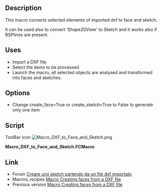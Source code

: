 <languages/>
<translate>
<!--T:1-->
{{Macro
|Name=DXF to Face and Sketch
|Icon=Macro_DXF_to_Face_and_Sketch.png
|Description=This macro create face and sketch from a DXF file.
|Author=shoogen,  easyw-fc
|Version=02.00
|Date=2017-10-23
|FCVersion=All
|Download=[https://wiki.freecad.org/images/6/6d/Macro_DXF_to_Face_and_Sketch.png ToolBar Icon]
}}

<!--T:2-->
==Description==
This macro converts selected elements of imported dxf to face and sketch.

<!--T:7-->
It can be used also to convert 'Shape2DView' to Sketch and it works also if BSPlines are present.

<!--T:3-->
==Uses==
* Import a DXF file
* Select the items to be processed
* Launch the macro, all selected objects are analysed and transformed into faces and sketches.

<!--T:6-->
==Options==
* Change create_face=True or create_sketch=True to False to generate only one item

==Script== <!--T:4-->
</translate>

ToolBar Icon [[Image:Macro_DXF_to_Face_and_Sketch.png]]

'''Macro_DXF_to_Face_and_Sketch.FCMacro'''

{{MacroCode|code=
##    Select the items to be processed
##    Launch the macro, all selected objects are analyzed and transformed into faces and sketches.
##    change create_face=True or create_sketch=True to False to generate only one item
## todo: fix closed curves for bsplines method

import FreeCAD,Part,Path
from PathScripts import PathUtils

import sys, os
#sys.path.append('C:\Cad\Progetti_K\3D-FreeCad-tools/')
#sys.path.append(os.path.realpath(__file__)) #workaround to test OpenSCAD2DgeomMau
#import OpenSCAD2DgeomMau #OpenSCAD2Dgeom
#reload(OpenSCAD2DgeomMau)
import OpenSCAD2Dgeom

import PySide
from PySide import QtGui, QtCore


import DraftGeomUtils
import Draft
from DraftGeomUtils import geomType

create_face=True
create_sketch=True
dqd = 0.02 #discretize(QuasiDeflection=d) => gives a list of points with a maximum deflection 'd' to the edge (faster)


def clear_console():
    #clearing previous messages
    mw=FreeCADGui.getMainWindow()
    c=mw.findChild(QtGui.QPlainTextEdit, "Python console")
    c.clear()
    r=mw.findChild(QtGui.QTextEdit, "Report view")
    r.clear()

def shape2Sketch(shape):
    # replace shape.edges with arcs
    newEdges = PathUtils.cleanedges(shape.Edges,0.1)
    wire = Part.Wire([Part.Edge(i) for i in newEdges])
    sketch = Draft.makeSketch(wire,autoconstraints=True,delete=True)
    return sketch

def Discretize(shape, addToName=None):
    ##https://forum.freecad.org/viewtopic.php?f=12&t=16336#p129468
    ##Discretizes the edge and returns a list of points.
    ##The function accepts keywords as argument:
    ##discretize(Number=n) => gives a list of 'n' equidistant points
    ##discretize(QuasiNumber=n) => gives a list of 'n' quasi equidistant points (is faster than the method above)
    ##discretize(Distance=d) => gives a list of equidistant points with distance 'd'
    ##discretize(Deflection=d) => gives a list of points with a maximum deflection 'd' to the edge
    ##discretize(QuasiDeflection=d) => gives a list of points with a maximum deflection 'd' to the edge (faster)
    ##discretize(Angular=a,Curvature=c,[Minimum=m]) => gives a list of points with an angular deflection of 'a'
    ##and a curvature deflection of 'c'. Optionally a minimum number of points
    ##can be set which by default is set to 2. 

    global dqd

    # lng=(abs(FreeCAD.ActiveDocument.getObject(skt_name).Shape.BoundBox.XLength)+abs(FreeCAD.ActiveDocument.getObject(skt_name).Shape.BoundBox.YLength))
    # dv=int(dvm*lng) #discretize auto setting
    # #dv=int(0.5*lng) #discretize auto setting COARSE for testing
    # #print( dv)
    # if dv < 20:
    #     dv=20
    #b=FreeCAD.ActiveDocument.getObject(skt_name)
    #l=b.Shape.copy().discretize(dv)
    #l=b.Shape.copy().discretize(QuasiDeflection=0.02)
    l=shape.copy().discretize(QuasiDeflection=dqd)
    f=Part.makePolygon(l)
    Part.show(f)
    sh_name=FreeCAD.ActiveDocument.ActiveObject.Name
    if addToName is None:
        Draft.makeSketch(FreeCAD.ActiveDocument.ActiveObject,autoconstraints=True)
    else:
        Draft.makeSketch(FreeCAD.ActiveDocument.ActiveObject,autoconstraints=True, addTo=addToName)
    s_name=FreeCAD.ActiveDocument.ActiveObject.Name
    FreeCAD.ActiveDocument.removeObject(sh_name)
    #FreeCAD.ActiveDocument.removeObject(skt_name)
    FreeCAD.ActiveDocument.recompute() 
    return s_name
    #stop

def WireDiscretize(wire):
    ##https://forum.freecad.org/viewtopic.php?f=12&t=16336#p129468
    ##Discretizes the edge and returns a list of points.
    ##The function accepts keywords as argument:
    ##discretize(Number=n) => gives a list of 'n' equidistant points
    ##discretize(QuasiNumber=n) => gives a list of 'n' quasi equidistant points (is faster than the method above)
    ##discretize(Distance=d) => gives a list of equidistant points with distance 'd'
    ##discretize(Deflection=d) => gives a list of points with a maximum deflection 'd' to the edge
    ##discretize(QuasiDeflection=d) => gives a list of points with a maximum deflection 'd' to the edge (faster)
    ##discretize(Angular=a,Curvature=c,[Minimum=m]) => gives a list of points with an angular deflection of 'a'
    ##and a curvature deflection of 'c'. Optionally a minimum number of points
    ##can be set which by default is set to 2. 

    global dqd

    l=wire.copy().discretize(QuasiDeflection=dqd)
    f=Part.makePolygon(l)
    Part.show(f)
    sh_name=FreeCAD.ActiveDocument.ActiveObject.Name
    FreeCAD.ActiveDocument.recompute() 
    
    return sh_name
    #stop
    
    
#creating face from dxf
doc = App.ActiveDocument
clear_console()

if FreeCADGui.Selection.getSelection():

    try:
        edges=sum((obj.Shape.Edges for obj in \
        FreeCADGui.Selection.getSelection() if hasattr(obj,'Shape')),[])
        for edge in edges:
            print( "geomType ",DraftGeomUtils.geomType(edge))
        face = OpenSCAD2Dgeom.edgestofaces(edges)
        #face = OpenSCAD2DgeomMau.edgestofaces(edges)
        face.check() # reports errors
        face.fix(0,0,0)
        faceobj = doc.addObject('Part::Feature','face_%s' % "dxf")
        faceobj.Label = 'face_%s' % "dxf"
        faceobj.Shape = face
        for obj in FreeCADGui.Selection.getSelection():
            Gui.ActiveDocument.getObject(obj.Name).Visibility=False   
        #creating sketch from face from dxf
        #wires,_faces = Draft.downgrade(FreeCADGui.Selection.getSelection(),delete=False)
        if create_sketch:
            if create_face:
                wires,_faces = Draft.downgrade(faceobj,delete=False)
            else:
                wires,_faces = Draft.downgrade(faceobj,delete=True)
            if 0: #try:
                sketch = Draft.makeSketch(wires[0:1])
                sketch.Label = "Sketch_dxf"
                for wire in wires[1:]:
                    Draft.makeSketch([wire],addTo=sketch)
                for wire in wires:
                    FreeCAD.ActiveDocument.removeObject(wire.Name)
            else: #except:
                FreeCAD.Console.PrintWarning("\nConverting Bezier curves to Arcs\n")
                #FreeCAD.ActiveDocument.removeObject(FreeCAD.ActiveDocument.ActiveObject.Name)
                
                #print()
                sketchesList=[]
                #for wire in wires:
                #    for e in wire.Shape.Edges:
                #        if geomType(e) == "BSplineCurve" or geomType(e) == "BezierCurve":
                #        #if 'spline' in e.Curve:
                #            sk_name = Discretize(e)
                #            sketchesList.append(sk_name)
                #        else:
                #            sketch = Draft.makeSketch(Part.Wire(e))
                #            sketchesList.append(sketch.Name)
                #print( sketchesList)
                
                newShapeList = []
                newShapes = []
                for wire in wires:
                    for e in wire.Shape.Edges:
                        if geomType(e) == "BSplineCurve" or geomType(e) == "BezierCurve":
                        #if 'spline' in e.Curve:
                            w = Part.Wire(e)
                            w_name =WireDiscretize(w)
                            newShapeList.append(w_name)
                            wn=FreeCAD.ActiveDocument.getObject(w_name)
                            newShapes.append(wn)
                        else:
                            w = Part.Wire(e)
                            Part.show(w)
                            newShapes.append(w)
                            w_name = FreeCAD.ActiveDocument.ActiveObject.Name
                            newShapeList.append(w_name)
                            
                #print( newShapes)
                sketch = Draft.makeSketch(newShapes[0])
                FreeCAD.ActiveDocument.ActiveObject.Label="Sketch_dxf"
                for w in newShapes[1:]:
                    Draft.makeSketch([w],addTo=sketch)    
                for wire in wires:
                    FreeCAD.ActiveDocument.removeObject(wire.Name)
                for w_name in newShapeList:
                    FreeCAD.ActiveDocument.removeObject(w_name)
                
                #stop
                #WireDiscretize(wire)
                
                
                #stop
                #sk_name=FreeCAD.ActiveDocument.ActiveObject.Name
                #skObj=FreeCAD.ActiveDocument.getObject(sk_name)
                #for wire in wires[1:]:
                #    Discretize(wire.Shape,skObj)
                    
                #for wire in wires:
                #    FreeCAD.ActiveDocument.removeObject(wire.Name)
                    
                #for wire in wires[1:]:
                #    Discretize(wire.Shape,sketch)
                #for wire in wires:
                #    FreeCAD.ActiveDocument.removeObject(wire.Name)
                #for wire in wires:
                #    FreeCAD.ActiveDocument.removeObject(wire.Name)
                #sketch = shape2Sketch(face)
                #sketch = Discretize(FreeCAD.ActiveDocument.getObject(faceobj.Name).Shape)
                #sketch = Discretize(FreeCAD.ActiveDocument.getObject(f1.Name))
                
    except Part.OCCError: # Exception: #
        FreeCAD.Console.PrintError('Error in dxf %s (%s)' % (faceobj.Name,faceobj.Label)+"\n")
else:
    #FreeCAD.Console.PrintError("Select elements from dxf imported file\n")
    FreeCAD.Console.PrintWarning("Select elements from dxf imported file\n")


}}
<translate>

<!--T:5-->
==Link==
* Forum [https://forum.freecad.org/viewtopic.php?f=28&t=16686 Creare uno sketch partendo da un file dxf importato]
* Macros_recipes [https://wiki.freecad.org/index.php?title=Macros_recipes Macro Creating faces from a DXF file]
* Previous version [[Macro_Creating_faces_from_a_DXF_file|Macro Creating faces from a DXF file]]
</translate>
{{clear}}
